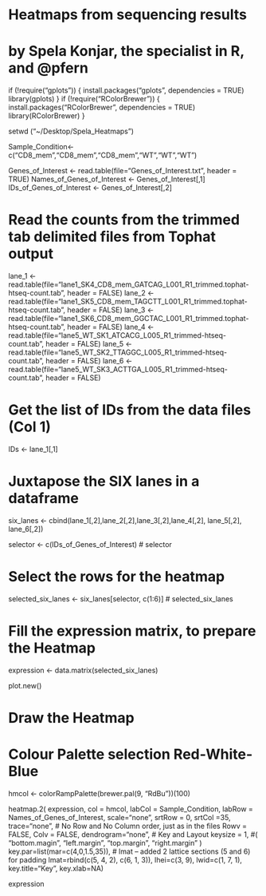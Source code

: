 # Heatmaps from sequencing results
# by Spela Konjar, the specialist in R, and @pfern

if (!require("gplots")) {
  install.packages("gplots", dependencies = TRUE)
  library(gplots)
}
if (!require("RColorBrewer")) {
  install.packages("RColorBrewer", dependencies = TRUE)
  library(RColorBrewer)
}


setwd ("~/Desktop/Spela_Heatmaps")

Sample_Condition<-c("CD8_mem","CD8_mem","CD8_mem","WT","WT","WT")

Genes_of_Interest <- read.table(file="Genes_of_Interest.txt", header = TRUE)
Names_of_Genes_of_Interest <-  Genes_of_Interest[,1]
IDs_of_Genes_of_Interest <- Genes_of_Interest[,2]

# Read the counts from the trimmed tab delimited files from Tophat output
lane_1 <- read.table(file="lane1_SK4_CD8_mem_GATCAG_L001_R1_trimmed.tophat-htseq-count.tab", header = FALSE)
lane_2 <- read.table(file="lane1_SK5_CD8_mem_TAGCTT_L001_R1_trimmed.tophat-htseq-count.tab", header = FALSE)
lane_3 <- read.table(file="lane1_SK6_CD8_mem_GGCTAC_L001_R1_trimmed.tophat-htseq-count.tab", header = FALSE)
lane_4 <- read.table(file="lane5_WT_SK1_ATCACG_L005_R1_trimmed-htseq-count.tab", header = FALSE)
lane_5 <- read.table(file="lane5_WT_SK2_TTAGGC_L005_R1_trimmed-htseq-count.tab", header = FALSE)
lane_6 <- read.table(file="lane5_WT_SK3_ACTTGA_L005_R1_trimmed-htseq-count.tab", header = FALSE)

# Get the list of IDs from the data files (Col 1)
IDs <- lane_1[,1]

# Juxtapose the SIX lanes in a dataframe
six_lanes <- cbind(lane_1[,2],lane_2[,2],lane_3[,2],lane_4[,2], lane_5[,2], lane_6[,2])

selector <- c(IDs_of_Genes_of_Interest)
# selector


# Select the rows for the heatmap
selected_six_lanes <- six_lanes[selector, c(1:6)]
# selected_six_lanes

# Fill the expression matrix, to prepare the Heatmap
expression <- data.matrix(selected_six_lanes)



plot.new()



# Draw the Heatmap
# Colour Palette selection Red-White-Blue

hmcol <- colorRampPalette(brewer.pal(9, "RdBu"))(100)

heatmap.2( expression, col = hmcol, 
          labCol = Sample_Condition, labRow = Names_of_Genes_of_Interest, 
          scale="none", srtRow = 0, srtCol =35, trace="none", 
          # No Row and No Column order, just as in the files
          Rowv = FALSE, Colv = FALSE, dendrogram="none", 
          # Key and Layout
          keysize = 1, 
          #( "bottom.magin", "left.margin", "top.margin", "right.margin" )
          key.par=list(mar=c(4,0,1.5,35)),
          # lmat -- added 2 lattice sections (5 and 6) for padding
          lmat=rbind(c(5, 4, 2), c(6, 1, 3)), lhei=c(3, 9), lwid=c(1, 7, 1),
          key.title="Key",
          key.xlab=NA)

expression
